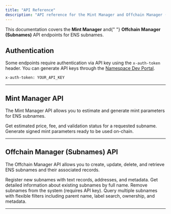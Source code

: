 ```yaml
---
title: "API Reference"
description: "API reference for the Mint Manager and Offchain Manager (Subnames) APIs."
---
```


<Note>
  This documentation covers the <strong>Mint Manager</strong> and{" "}
  <strong>Offchain Manager (Subnames)</strong> API endpoints for ENS subnames.

</Note>

## Authentication

Some endpoints require authentication via API key using the `x-auth-token` header. You can generate API keys through the [Namespace Dev Portal](https://dev.namespace.ninja/).

```bash
x-auth-token: YOUR_API_KEY
```

---

## Mint Manager API

The Mint Manager API allows you to estimate and generate mint parameters for ENS subnames.

<CardGroup cols={2}>
  <Card
    title="Estimate Mint Parameters"
    icon="calculator"
    href="/api-reference/mint-manager/estimate-mint-params"
    arrow="true"
  >
    Get estimated price, fee, and validation status for a requested subname.
  </Card>
  <Card
    title="Generate Mint Parameters"
    icon="key"
    href="/api-reference/mint-manager/generate-mint-params"
    arrow="true"
  >
    Generate signed mint parameters ready to be used on-chain.
  </Card>
</CardGroup>

---

## Offchain Manager (Subnames) API

The Offchain Manager API allows you to create, update, delete, and retrieve ENS subnames and their associated records.

<CardGroup cols={2}>
  <Card
    title="Create Subnames"
    icon="plus"
    href="/api-reference/subnames/create-or-update-a-subname"
    arrow="true"
  >
    Register new subnames with text records, addresses, and metadata.
  </Card>
  <Card
    title="Retrieve Subnames"
    icon="info"
    href="/api-reference/subnames/get-subname-by-full-name"
    arrow="true"
  >
    Get detailed information about existing subnames by full name.
  </Card>
  <Card
    title="Delete Subnames"
    icon="trash"
    href="/api-reference/subnames/delete-a-subname"
    arrow="true"
  >
    Remove subnames from the system (requires API key).
  </Card>
  <Card
    title="Search Subnames"
    icon="search"
    href="/api-reference/subnames/query-subnames"
    arrow="true"
  >
    Query multiple subnames with flexible filters including parent name, label
    search, ownership, and metadata.
  </Card>
</CardGroup>

---
